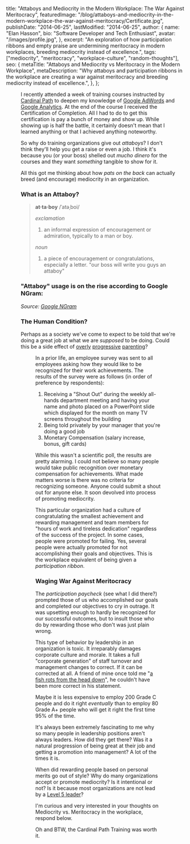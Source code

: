   title: "Attaboys and Mediocrity in the Modern Workplace: The War Against Meritocracy",
  featuredImage: "/blog/attaboys-and-mediocrity-in-the-modern-workplace-the-war-against-meritocracy/Certificate.jpg",
  publishDate: "2014-06-25",
  lastModified: "2014-06-25",
  author: {
    name: "Elan Hasson",
    bio: "Software Developer and Tech Enthusiast",
    avatar: "/images/profile.jpg",
  },
  excerpt: "An exploration of how participation ribbons and empty praise are undermining meritocracy in modern workplaces, breeding mediocrity instead of excellence.",
  tags: ["mediocrity", "meritocracy", "workplace-culture", "random-thoughts"],
  seo: {
    metaTitle: "Attaboys and Mediocrity vs Meritocracy in the Modern Workplace",
    metaDescription: "Why attaboys and participation ribbons in the workplace are creating a war against meritocracy and breeding mediocrity instead of excellence.",
  },
};

<Figure src="/blog/attaboys-and-mediocrity-in-the-modern-workplace-the-war-against-meritocracy/Certificate.jpg" width={340} height={247} alt="My Cardinal Path Training Certification of Completion AdWords 101-201 - Analytics 101-301" className="float-right" />

I recently attended a week of training courses instructed by [Cardinal Path](http://cardinalpath.com/) to deepen my knowledge of [Google AdWords](http://adwords.google.com/) and [Google Analytics](https://www.google.com/analytics/). At the end of the course I received the Certification of Completion. All I had to do to get this certification is pay a bunch of money and show up. While showing up is half the battle, it certainly doesn't mean that I learned anything or that I achieved anything noteworthy.

So why do training organizations give out *attaboys*? I don't think they'll help you get a raise or even a job. I think it's because you (or your boss) shelled out *mucho dinero* for the courses and they want *something* tangible to show for it.

All this got me thinking about how *pats on the back* can actually breed (and encourage) mediocrity in an organization.

### What is an Attaboy?

> **at·ta·boy** /ˈatəˌboi/
> 
> *exclamation*
> 1. an informal expression of encouragement or admiration, typically to a man or boy.
> 
> *noun*
> 1. a piece of encouragement or congratulations, especially a letter.
> "our boss will write you guys an attaboy"

### "Attaboy" usage is on the rise according to Google NGram:

*Source: [Google NGram](https://books.google.com/ngrams/graph?content=attaboy&year_start=1900&year_end=2014&corpus=15&smoothing=3&share=&direct_url=t1%3B%2Cattaboy%3B%2Cc0)*

### The Human Condition?

Perhaps as a society we've come to expect to be told that we're doing a great job at what we are *supposed* to be doing. Could this be a side effect of [overly](http://web.archive.org/web/20160831152230/http://www.coachdeck.com:80/articles/is-it-all-right-to-win.asp) [progressive](http://web.archive.org/web/20110102145559/http://www.kxii.com/blogs/sports/17648684.html) [parenting](http://boards.straightdope.com/sdmb/showthread.php?t=582053)?

<Figure src="/blog/attaboys-and-mediocrity-in-the-modern-workplace-the-war-against-meritocracy/YouTried.png" width={125} height={200} alt="You Tried, here's a ribbon." className="float-right" />

In a prior life, an employee survey was sent to all employees asking how they would like to be recognized for their work achievements. The results of the survey were as follows (in order of preference by respondents):

1.  Receiving a "Shout Out" during the weekly all-hands department meeting and having your name and photo placed on a PowerPoint slide which displayed for the month on many TV screens throughout the building
1.  Being told privately by your manager that you're doing a good job
1.  Monetary Compensation (salary increase, bonus, gift cards)

While this wasn't a scientific poll, the results are pretty alarming. I could not believe so many people would take public recognition over monetary compensation for achievements. What made matters worse is there was no criteria for recognizing someone. Anyone could submit a shout out for anyone else. It soon devolved into process of promoting mediocrity.

This particular organization had a culture of congratulating the smallest achievement and rewarding management and team members for "hours of work and tireless dedication" regardless of the success of the project. In some cases, people were promoted for failing. Yes, several people were actually promoted for not accomplishing their goals and objectives. This is the workplace equivalent of being given a *participation ribbon*.

### Waging War Against Meritocracy

The *participation paycheck* (see what I did there?) prompted those of us who accomplished our goals and completed our objectives to cry in outrage. It was upsetting enough to hardly be recognized for our successful outcomes, but to insult those who do by rewarding those who don't was just plain wrong.

This type of behavior by leadership in an organization is toxic. It irreparably damages corporate culture and morale. It takes a full "corporate generation" of staff turnover and management changes to correct. If it can be corrected at all. A friend of mine once told me "[a fish rots from the head down](http://www.phrases.org.uk/meanings/fish-rot-from-the-head-down.html)", he couldn't have been more correct in his statement.

Maybe it is less expensive to employ 200 Grade C people and do it right *eventually* than to employ 80 Grade A+ people who will get it right the first time 95% of the time.

It's always been extremely fascinating to me why so many people in leadership positions aren't always leaders. How did they get there? Was it a natural progression of being great at their job and getting a promotion into management? A lot of the times it is.

When did rewarding people based on personal merits go out of style? Why do many organizations accept or promote mediocrity? Is it intentional or not? Is it because most organizations are not lead by a [Level 5 leader](https://hbr.org/2005/07/level-5-leadership-the-triumph-of-humility-and-fierce-resolve)?

I'm curious and very interested in your thoughts on Mediocrity vs. Meritocracy in the workplace, respond below.

Oh and BTW, the Cardinal Path Training was worth it.